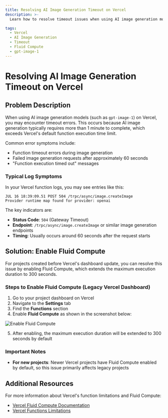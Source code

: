 ```yaml
---
title: Resolving AI Image Generation Timeout on Vercel
description: >-
  Learn how to resolve timeout issues when using AI image generation models like gpt-image-1 on Vercel by enabling Fluid Compute for extended execution time.

tags:
  - Vercel
  - AI Image Generation
  - Timeout
  - Fluid Compute
  - gpt-image-1
---
```


# Resolving AI Image Generation Timeout on Vercel

## Problem Description

When using AI image generation models (such as `gpt-image-1`) on Vercel, you may encounter timeout errors. This occurs because AI image generation typically requires more than 1 minute to complete, which exceeds Vercel's default function execution time limit.

Common error symptoms include:

- Function timeout errors during image generation
- Failed image generation requests after approximately 60 seconds
- "Function execution timed out" messages

### Typical Log Symptoms

In your Vercel function logs, you may see entries like this:

```plaintext
JUL 16 18:39:09.51 POST 504 /trpc/async/image.createImage
Provider runtime map found for provider: openai
```

The key indicators are:

- **Status Code**: `504` (Gateway Timeout)
- **Endpoint**: `/trpc/async/image.createImage` or similar image generation endpoints
- **Timing**: Usually occurs around 60 seconds after the request starts

## Solution: Enable Fluid Compute

For projects created before Vercel's dashboard update, you can resolve this issue by enabling Fluid Compute, which extends the maximum execution duration to 300 seconds.

### Steps to Enable Fluid Compute (Legacy Vercel Dashboard)

1. Go to your project dashboard on Vercel
2. Navigate to the **Settings** tab
3. Find the **Functions** section
4. Enable **Fluid Compute** as shown in the screenshot below:

![Enable Fluid Compute](https://hub-apac-1.lobeobjects.space/docs/2e2ff332c4b440b584efe1d7ba46aed5.png)

5. After enabling, the maximum execution duration will be extended to 300 seconds by default

### Important Notes

- **For new projects**: Newer Vercel projects have Fluid Compute enabled by default, so this issue primarily affects legacy projects

## Additional Resources

For more information about Vercel's function limitations and Fluid Compute:

- [Vercel Fluid Compute Documentation](https://vercel.com/docs/fluid-compute)
- [Vercel Functions Limitations](https://vercel.com/docs/functions/limitations#max-duration)
